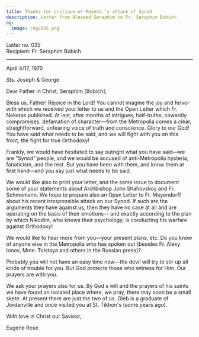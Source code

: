 ```yaml
---
title: Thanks for critique of Meyend.’s attack of Synod
description: Letter from Blessed Seraphim to Fr. Seraphim Bobich.
og:
  image: /og/035.png
---
```


<div style={{textAlign:'right', fontFamily:'monospace'}}>Letter no. 035</div>
<div style={{textAlign:'left', fontFamily:'monospace'}}>Recipient: Fr. Seraphim Bobich</div>

---

April 4/17, 1970

Sts. Joseph & George

Dear Father in Christ, Seraphim [Bobich],

Bless us, Father! Rejoice in the Lord! You cannot imagine the joy and fervor with which we received your letter to us and the Open Letter which Fr. Neketas published. At last, after months of intrigues, half-truths, cowardly compromises, defamation of character—from the Metropolia comes a clear, straightforward, unfearing voice of truth and conscience. Glory to our God! You have said what needs to be said, and we will fight with you on this front, the fight for true Orthodoxy!

Frankly, we would have hesitated to say outright what you have said—we are “Synod” people, and we would be accused of anti-Metropolia hysteria, fanaticism, and the rest. But you have been with them, and know them at first hand—and you say just what needs to be said.

We would like also to print your letter, and the same issue to document some of your statements about Archbishop John Shahovskoy and Fr. Schmemann. We hope to prepare also an Open Letter to Fr. Meyendorff about his recent irresponsible attack on our Synod. If such are the arguments they have against us, then they have no case at all and are operating on the basis of their emotions— and exactly according to the plan by which Nikodim, who knows their psychology, is conducting his warfare against Orthodoxy!

We would like to hear more from you—your present plans, etc. Do you know of anyone else in the Metropolia who has spoken out (besides Fr. Alexy Ionov, Mme. Tolstaya and others in the Russian press)?

Probably you will not have an easy time now—the devil will try to stir up all kinds of trouble for you. But God protects those who witness for Him. Our prayers are with you.

We ask your prayers also for us. By God s will and the prayers of his saints we have found an isolated place where, we pray, there may soon be a small skete. At present there are just the two of us. Gleb is a graduate of Jordanville and once visited you at St. Tikhon's (some years ago).

With love in Christ our Saviour,

Eugene Rose
